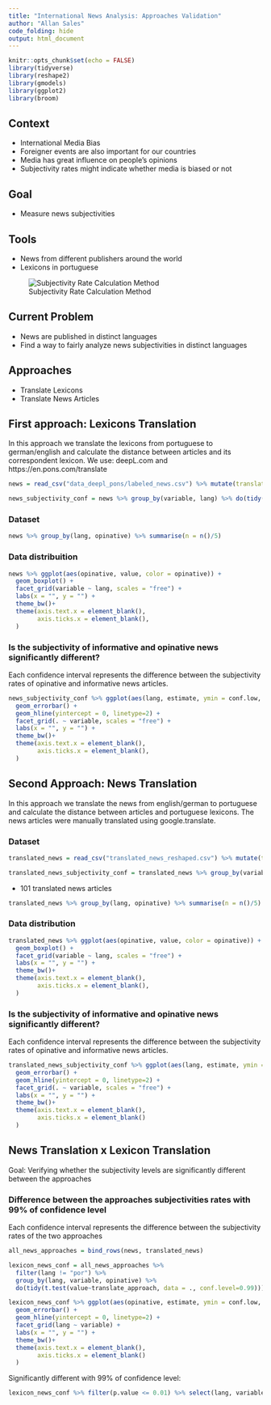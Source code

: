 ```yaml
---
title: "International News Analysis: Approaches Validation"
author: "Allan Sales"
code_folding: hide
output: html_document
---
```


```r
knitr::opts_chunk$set(echo = FALSE)
library(tidyverse)
library(reshape2)
library(gmodels)
library(ggplot2)
library(broom)
```

## Context
* International Media Bias
* Foreigner events are also important for our countries
* Media has great influence on people's opinions
* Subjectivity rates might indicate whether media is biased or not

## Goal
* Measure news subjectivities

## Tools
* News from different publishers around the world
* Lexicons in portuguese

![Subjectivity Rate Calculation Method](method.jpg)

## Current Problem
* News are published in distinct languages
* Find a way to fairly analyze news subjectivities in distinct languages

## Approaches
* Translate Lexicons
* Translate News Articles

## First approach: Lexicons Translation

In this approach we translate the lexicons from portuguese to german/english and calculate the distance between articles and its correspondent lexicon.
We use: deepL.com and https://en.pons.com/translate

```r
news = read_csv("data_deepl_pons/labeled_news.csv") %>% mutate(translate_approach = "lexicon")

news_subjectivity_conf = news %>% group_by(variable, lang) %>% do(tidy(t.test(value~opinative, data = ., conf.level=0.99)))
```

### Dataset
```r
news %>% group_by(lang, opinative) %>% summarise(n = n()/5)
```

### Data distribuition
```r
news %>% ggplot(aes(opinative, value, color = opinative)) +
  geom_boxplot() + 
  facet_grid(variable ~ lang, scales = "free") + 
  labs(x = "", y = "") + 
  theme_bw()+
  theme(axis.text.x = element_blank(),
        axis.ticks.x = element_blank(),
  )
```

### Is the subjectivity of informative and opinative news significantly different?
Each confidence interval represents the difference between the subjectivity rates of opinative and informative news articles.
```r
news_subjectivity_conf %>% ggplot(aes(lang, estimate, ymin = conf.low, ymax = conf.high, col = lang)) +
  geom_errorbar() + 
  geom_hline(yintercept = 0, linetype=2) +
  facet_grid(. ~ variable, scales = "free") + 
  labs(x = "", y = "") + 
  theme_bw()+
  theme(axis.text.x = element_blank(),
        axis.ticks.x = element_blank(),
  )
```

## Second Approach: News Translation
In this approach we translate the news from english/german to portuguese and calculate the distance between articles and portuguese lexicons.
The news articles were manually translated using google.translate.

### Dataset
```r
translated_news = read_csv("translated_news_reshaped.csv") %>% mutate(translate_approach = "article")

translated_news_subjectivity_conf = translated_news %>% group_by(variable, lang) %>% do(tidy(t.test(value~opinative, data = ., conf.level=0.99)))
```

* 101 translated news articles
```r
translated_news %>% group_by(lang, opinative) %>% summarise(n = n()/5)
```


### Data distribution
```r
translated_news %>% ggplot(aes(opinative, value, color = opinative)) +
  geom_boxplot() + 
  facet_grid(variable ~ lang, scales = "free") + 
  labs(x = "", y = "") + 
  theme_bw()+
  theme(axis.text.x = element_blank(),
        axis.ticks.x = element_blank(),
  )
```

### Is the subjectivity of informative and opinative news significantly different?
Each confidence interval represents the difference between the subjectivity rates of opinative and informative news articles.
```r
translated_news_subjectivity_conf %>% ggplot(aes(lang, estimate, ymin = conf.low, ymax = conf.high, col = lang)) +
  geom_errorbar() + 
  geom_hline(yintercept = 0, linetype=2) +
  facet_grid(. ~ variable, scales = "free") + 
  labs(x = "", y = "") + 
  theme_bw()+
  theme(axis.text.x = element_blank(),
        axis.ticks.x = element_blank()
  )
```

## News Translation x Lexicon Translation
Goal: Verifying whether the subjectivity levels are significantly different between the approaches

### Difference between the approaches subjectivities rates with 99% of confidence level
Each confidence interval represents the difference between the subjectivity rates of the two approaches
```r
all_news_approaches = bind_rows(news, translated_news)

lexicon_news_conf = all_news_approaches %>% 
  filter(lang != "por") %>% 
  group_by(lang, variable, opinative) %>% 
  do(tidy(t.test(value~translate_approach, data = ., conf.level=0.99)))
```

```r
lexicon_news_conf %>% ggplot(aes(opinative, estimate, ymin = conf.low, ymax = conf.high, col = opinative)) +
  geom_errorbar() + 
  geom_hline(yintercept = 0, linetype=2) +
  facet_grid(lang ~ variable) + 
  labs(x = "", y = "") + 
  theme_bw()+
  theme(axis.text.x = element_blank(),
        axis.ticks.x = element_blank()
  )
```

Significantly different with 99% of confidence level:
```r
lexicon_news_conf %>% filter(p.value <= 0.01) %>% select(lang, variable, opinative, p.value)
```

